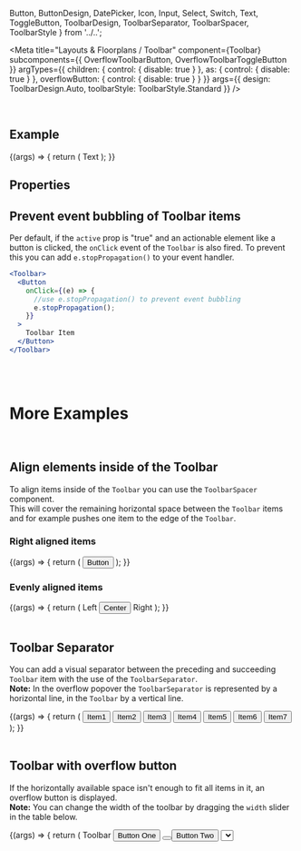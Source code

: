   Button,
  ButtonDesign,
  DatePicker,
  Icon,
  Input,
  Select,
  Switch,
  Text,
  ToggleButton,
  ToolbarDesign,
  ToolbarSeparator,
  ToolbarSpacer,
  ToolbarStyle
} from '../..';

<Meta
  title="Layouts & Floorplans / Toolbar"
  component={Toolbar}
  subcomponents={{ OverflowToolbarButton, OverflowToolbarToggleButton }}
  argTypes={{
    children: { control: { disable: true } },
    as: { control: { disable: true } },
    overflowButton: { control: { disable: true } }
  }}
  args={{
    design: ToolbarDesign.Auto,
    toolbarStyle: ToolbarStyle.Standard
  }}
/>

<DocsHeader />

<br />

## Example

<Canvas>
  <Story name="Default">
    {(args) => {
      return (
        <Toolbar active data-testid="tb">
          Text
        </Toolbar>
      );
    }}
  </Story>
</Canvas>

## Properties

<ArgsTableWithNote story="Default" />

## Prevent event bubbling of Toolbar items

Per default, if the `active` prop is "true" and an actionable element like a button is clicked, the `onClick` event of the `Toolbar` is also fired.
To prevent this you can add `e.stopPropagation()` to your event handler.

```jsx
<Toolbar>
  <Button
    onClick={(e) => {
      //use e.stopPropagation() to prevent event bubbling
      e.stopPropagation();
    }}
  >
    Toolbar Item
  </Button>
</Toolbar>
```

<br />
<br />

# More Examples

<br />

## Align elements inside of the Toolbar

To align items inside of the `Toolbar` you can use the `ToolbarSpacer` component.<br/>
This will cover the remaining horizontal space between the `Toolbar` items and for example pushes one item to the edge of the `Toolbar`.

### Right aligned items

<Canvas>
  <Story name="Right aligned items">
    {(args) => {
      return (
        <Toolbar {...args}>
          <ToolbarSpacer />
          <Button>Button</Button>
          <Icon name="settings" />
          <Icon name="download" />
        </Toolbar>
      );
    }}
  </Story>
</Canvas>

### Evenly aligned items

<Canvas>
  <Story name="Evenly aligned items">
    {(args) => {
      return (
        <Toolbar {...args}>
          <Text>Left</Text>
          <ToolbarSpacer />
          <Button>Center</Button>
          <ToolbarSpacer />
          <Text>Right</Text>
          <Icon name="settings" />
          <Icon name="download" />
        </Toolbar>
      );
    }}
  </Story>
</Canvas>

<br />
<br />

## Toolbar Separator

You can add a visual separator between the preceding and succeeding `Toolbar` item with the use of the `ToolbarSeparator`.<br />
**Note:** In the overflow popover the `ToolbarSeparator` is represented by a horizontal line, in the `Toolbar` by a vertical
line.

<Canvas>
  <Story name="With separator">
    {(args) => {
      return (
        <Toolbar {...args}>
          <Button>Item1</Button>
          <Button>Item2</Button>
          <Button>Item3</Button>
          <ToolbarSeparator />
          <Button>Item4</Button>
          <Button>Item5</Button>
          <ToolbarSeparator />
          <Button>Item6</Button>
          <ToolbarSeparator />
          <Button>Item7</Button>
        </Toolbar>
      );
    }}
  </Story>
</Canvas>

<br />
<br />

## Toolbar with overflow button

If the horizontally available space isn't enough to fit all items in it, an overflow button is displayed.<br/>
**Note:** You can change the width of the toolbar by dragging the `width` slider in the table below.

<ArgsTableWithNote story="With overflow button" hideHTMLPropsNote />

<Canvas>
  <Story
    name="With overflow button"
    args={{ width: 200 }}
    argTypes={{
      width: {
        control: { type: 'range', min: 0, max: 1100, step: 10 },
        description:
          'Drag the slider to change the width of the toolbar.\n\n__Note:__ This is not an actual prop of the toolbar!'
      },
      children: { table: { disable: true } },
      toolbarStyle: { table: { disable: true } },
      design: { table: { disable: true } },
      active: { table: { disable: true } },
      onClick: { table: { disable: true } },
      as: { table: { disable: true } },
      portalContainer: { table: { disable: true } },
      onOverflowChange: { table: { disable: true } },
      className: { table: { disable: true } },
      style: { table: { disable: true } },
      tooltip: { table: { disable: true } },
      overflowPopoverRef: { table: { disable: true } },
      overflowButton: { table: { disable: true } }
    }}
  >
    {(args) => {
      return (
        <Toolbar {...args} style={{ width: `${args.width}px` }}>
          <Text>Toolbar</Text>
          <Button>Button One</Button>
          <Button icon="accept" />
          <Button>Button Two</Button>
          <Select style={{ width: 'auto' }} />
          <Switch />
          <Button>Button Three</Button>
          <Button>Button Four</Button>
          <OverflowToolbarButton icon="edit">Edit</OverflowToolbarButton>
          <OverflowToolbarToggleButton icon="favorite">Favorite</OverflowToolbarToggleButton>
        </Toolbar>
      );
    }}
  </Story>
</Canvas>

### OverflowToolbarButton & OverflowToolbarToggleButton

With the `OverflowToolbarButton` and `OverflowToolbarToggleButton` it is possible to display the text of a `Button` with an icon only in the overflow popover of the `Toolbar`.
Both components accept the same `props` as the standard `Button` or `ToggleButton` component, with the difference that `icon` is now required and `children` are only rendered inside the popover.

<Canvas>
  <Story name="OverflowToolbarButton & OverflowToolbarToggleButton">
    {(args) => {
      return (
        <Toolbar {...args} style={{ width: '500px', ...args.style }}>
          <Button icon="edit" tooltip="Text always visible">
            Default Button
          </Button>
          <OverflowToolbarButton icon="edit" tooltip="Text only visible in popover">
            OverflowToolbarButton (only visible in popover)
          </OverflowToolbarButton>
          <ToggleButton icon="favorite" tooltip="Text always visible">
            Default ToggleButton
          </ToggleButton>
          <OverflowToolbarToggleButton icon="favorite" tooltip="Text only visible in popover">
            OverflowToolbarToggleButton (only visible in popover)
          </OverflowToolbarToggleButton>
          <Button icon="edit" tooltip="Text always visible">
            Default Button
          </Button>
          <OverflowToolbarButton icon="edit" tooltip="Text only visible in popover">
            OverflowToolbarButton (only visible in popover)
          </OverflowToolbarButton>
          <ToggleButton icon="favorite" tooltip="Text always visible">
            Default ToggleButton
          </ToggleButton>
          <OverflowToolbarToggleButton icon="favorite" tooltip="Text only visible in popover">
            OverflowToolbarToggleButton (only visible in popover)
          </OverflowToolbarToggleButton>
        </Toolbar>
      );
    }}
  </Story>
</Canvas>

### Toolbar with custom overflow button

By setting the `overflowButton` prop, it's possible to change the overflow button, which is displayed if the `Toolbar` goes into overflow.
Only buttons in icon only mode are supported and it's recommended to use the `ToggleButton` in `"Transparent"` design to comply with UX guidelines.
Please also note that when using a custom button, it is your responsibility to set the appropriate a11y attributes.

It is furthermore possible to prevent the popover from opening by using `event.preventDefault()` in the `onClick` of the button. This is useful e.g. when implementing a custom overflow popover.

<Canvas>
  <Story name="with custom overflow button">
    {(args) => {
      return (
        <>
          <Toolbar
            {...args}
            style={{ width: '300px', ...args.style }}
            overflowButton={
              <ToggleButton
                icon="menu2"
                design={ButtonDesign.Transparent}
                onClick={() => {
                  alert('Custom action');
                }}
              />
            }
          >
            <Input />
            <Text wrapping={false}>Overflow Content</Text>
          </Toolbar>
          <Toolbar
            {...args}
            style={{ width: '300px', ...args.style }}
            overflowButton={
              <ToggleButton
                icon="menu2"
                design={ButtonDesign.Transparent}
                onClick={(e) => {
                  e.preventDefault();
                  alert('Custom action');
                }}
              />
            }
          >
            <Text wrapping={false}>Opening the popover is prevented</Text>
            <Text wrapping={false}>Overflow Content</Text>
          </Toolbar>
        </>
      );
    }}
  </Story>
</Canvas>

### Close overflow popover on interaction

The overflow popover can be closed programmatically by using the `overflowPopoverRef`.

```jsx
const ToolbarComponent = () => {
  const overflowPopoverRef = useRef(null);
  const handlePopoverClose = () => {
    if (overflowPopoverRef.current.isOpen()) {
      overflowPopoverRef.current.close();
    }
  };
  return (
    <Toolbar overflowPopoverRef={overflowPopoverRef}>
      <Text>Toolbar</Text>
      <Button onClick={handlePopoverClose}>Button One</Button>
      <Select onChange={handlePopoverClose}>
        <Option>Option 1</Option>
        <Option>Option 2</Option>
      </Select>
    </Toolbar>
  );
};
```

<Footer />
